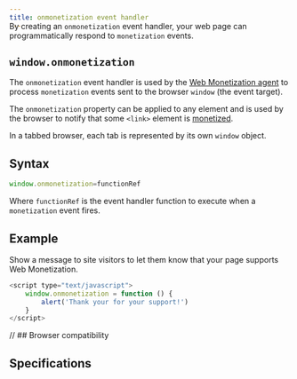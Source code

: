 ```yaml
---
title: onmonetization event handler
---
```



<Badge text="HTML DOM API" style="position: relative; top:-30px;" />

By creating an `onmonetization` event handler, your web page can programmatically respond to `monetization` events.

## `window.onmonetization` 

The `onmonetization` event handler is used by the [Web Monetization agent](/resources/glossary/#web-monetization-agent) to process `monetization` events sent to the browser `window` (the event target). 

The `onmonetization` property can be applied to any element and is used by the browser to notify that some `<link>` element is [monetized](/experiment/link-element). 

In a tabbed browser, each tab is represented by its own `window` object.

## Syntax

```js 
window.onmonetization=functionRef
```

Where `functionRef` is the event handler function to execute when a `monetization` event fires.

## Example 

Show a message to site visitors to let them know that your page supports Web Monetization. 

```js
<script type="text/javascript">
    window.onmonetization = function () {
        alert('Thank your for your support!')
    }
</script>
```

<Hidden>

// ## Browser compatibility

<BrowserCompat json={data} />

</Hidden>

## Specifications

<Specification anchor='onmonetization-event-handler' />